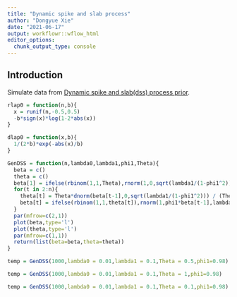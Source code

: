 ```yaml
---
title: "Dynamic spike and slab process"
author: "Dongyue Xie"
date: "2021-06-17"
output: workflowr::wflow_html
editor_options:
  chunk_output_type: console
---
```


## Introduction

Simulate data from [Dynamic spike and slab(dss) process prior](https://arxiv.org/pdf/1708.00085.pdf).

```r

rlap0 = function(n,b){
  x = runif(n,-0.5,0.5)
  -b*sign(x)*log(1-2*abs(x))
}

dlap0 = function(x,b){
  1/(2*b)*exp(-abs(x)/b)
}

GenDSS = function(n,lambda0,lambda1,phi1,Theta){
  beta = c()
  theta = c()
  beta[1] = ifelse(rbinom(1,1,Theta),rnorm(1,0,sqrt(lambda1/(1-phi1^2))),rlap0(1,lambda0))
  for(t in 2:n){
    theta[t] = Theta*dnorm(beta[t-1],0,sqrt(lambda1/(1-phi1^2))) / (Theta*dnorm(beta[t-1],0,sqrt(lambda1/(1-phi1^2))) + (1-Theta)*dlap0(beta[t-1],lambda0))
    beta[t] = ifelse(rbinom(1,1,theta[t]),rnorm(1,phi1*beta[t-1],lambda1),rlap0(1,lambda0))
  }
  par(mfrow=c(2,1))
  plot(beta,type='l')
  plot(theta,type='l')
  par(mfrow=c(1,1))
  return(list(beta=beta,theta=theta))
}
```


```r
temp = GenDSS(1000,lambda0 = 0.01,lambda1 = 0.1,Theta = 0.5,phi1=0.98)

temp = GenDSS(1000,lambda0 = 0.01,lambda1 = 0.1,Theta = 1,phi1=0.98)

temp = GenDSS(1000,lambda0 = 0.01,lambda1 = 0.1,Theta = 0.1,phi1=0.98)

```
